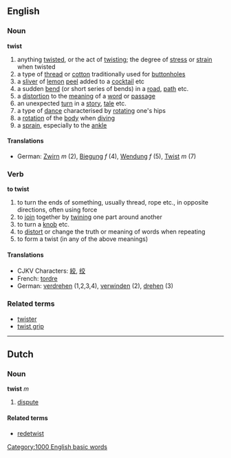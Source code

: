 ==English==
===Noun===
'''twist'''
#anything [[twisted]], or the act of [[twisting]]; the degree of [[stress]] or [[strain]] when twisted
#a type of [[thread]] or [[cotton]] traditionally used for [[buttonhole]]s
#a [[sliver]] of [[lemon]] [[peel]] added to a [[cocktail]] etc
#a sudden [[bend]] (or short series of bends) in a [[road]], [[path]] etc.
#a [[distortion]] to the [[meaning]] of a [[word]] or [[passage]]
#an unexpected [[turn]] in a [[story]], [[tale]] etc.
#a type of [[dance]] characterised by [[rotating]] one's hips
#a [[rotation]] of the [[body]] when [[diving]]
#a [[sprain]], especially to the [[ankle]]

====Translations====
*German: [[Zwirn]] ''m'' (2), [[Biegung]] ''f'' (4), [[Wendung]] ''f'' (5), [[Twist]] ''m'' (7)

===Verb===
'''to twist'''

#to turn the ends of something, usually thread, rope etc., in opposite directions, often using force
#to [[join]] together by [[twining]] one part around another
#to turn a [[knob]] etc.
#to [[distort]] or change the truth or meaning of words when repeating
#to form a twist (in any of the above meanings)

====Translations====
*CJKV Characters: [[絞]], [[绞]]
*French: [[tordre]]
*German: [[verdrehen]] (1,2,3,4), [[verwinden]] (2), [[drehen]] (3)

===Related terms===
*[[twister]]
*[[twist grip]]

----

==Dutch==
===Noun===
'''twist''' ''m''

# [[dispute]]

====Related terms====
*[[redetwist]]
[[Category:1000 English basic words]]